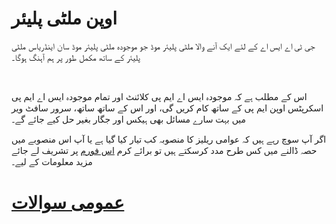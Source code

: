 # اوپن ملٹی پلیئر

جی ٹی اے ایس اے کے لئے ایک آنے والا ملٹی پلیئر موڈ جو موجودہ ملٹی پلیئر موڈ سان اینڈریاس ملٹی پلیئر کے ساتھ مکمل طور پر ہم آہنگ ہوگا۔

<br />

اس کے مطلب ہے کہ موجودہ ایس اے ایم پی کلائنٹ اور تمام موجودہ ایس اے ایم پی اسکرپٹس اوپن ایم پی کے ساتھ کام کریں گی، اور اس کے ساتھ ساتھ، سرور سافٹ ویر میں بہت سارے مسائل بھی  ہیکس اور جگار بغیر حل کیے جائے گے۔ 

اگر آپ سوچ
رہے ہیں کہ عوامی ریلیز کا منصوبہ کب تیار کیا گیا ہے یا آپ اس منصوبے میں حصہ ڈالنے میں کس طرح مدد کرسکتے ہیں تو برائے کرم
[اس فورم](https://www.burgershot.gg/showthread.php?tid=99) پر تشریف لے جائے مزید معلومات کے لیے۔
# [عمومی سوالات](/faq?lang=pk)
